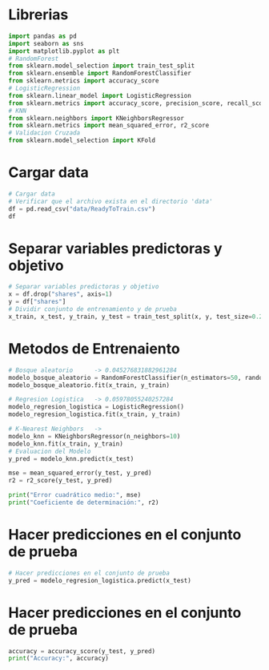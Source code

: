 # Librerias
```python
import pandas as pd
import seaborn as sns
import matplotlib.pyplot as plt
# RandomForest
from sklearn.model_selection import train_test_split
from sklearn.ensemble import RandomForestClassifier
from sklearn.metrics import accuracy_score
# LogisticRegression 
from sklearn.linear_model import LogisticRegression
from sklearn.metrics import accuracy_score, precision_score, recall_score, f1_score
# KNN
from sklearn.neighbors import KNeighborsRegressor
from sklearn.metrics import mean_squared_error, r2_score
# Validacion Cruzada
from sklearn.model_selection import KFold
```

# Cargar data
```python
# Cargar data
# Verificar que el archivo exista en el directorio 'data'
df = pd.read_csv("data/ReadyToTrain.csv")
df
```
# Separar variables predictoras y objetivo
```python
# Separar variables predictoras y objetivo
x = df.drop("shares", axis=1)
y = df["shares"]
# Dividir conjunto de entrenamiento y de prueba
x_train, x_test, y_train, y_test = train_test_split(x, y, test_size=0.2, random_state=42)
```
# Metodos de Entrenaiento
```python
# Bosque aleatorio      -> 0.045276831882961284
modelo_bosque_aleatorio = RandomForestClassifier(n_estimators=50, random_state=42)
modelo_bosque_aleatorio.fit(x_train, y_train)
```
```python
# Regresion Logistica   -> 0.05978055240257284
modelo_regresion_logistica = LogisticRegression()
modelo_regresion_logistica.fit(x_train, y_train)
```
```python
# K-Nearest Neighbors   -> 
modelo_knn = KNeighborsRegressor(n_neighbors=10)
modelo_knn.fit(x_train, y_train)
# Evaluacion del Modelo
y_pred = modelo_knn.predict(x_test)

mse = mean_squared_error(y_test, y_pred)
r2 = r2_score(y_test, y_pred)

print("Error cuadrático medio:", mse)
print("Coeficiente de determinación:", r2)
```

<!-- # Validacion cruzada
```python
k = 5
# Configuración de la validación cruzada KFold
kfold = KFold(n_splits=k, shuffle=True, random_state=42)
# Ejecucion de validacion cruzada
scores = []

for train_index, test_index in kfold.split(x, y):
    x_train, x_test = x.iloc[train_index], x.iloc[test_index]
    y_train, y_test = y.iloc[train_index], y.iloc[test_index]

    modelo_regresion_logistica.fit(x_train, y_train)
    y_pred = modelo_regresion_logistica.predict(x_test)

    accuracy = accuracy_score(y_test, y_pred)
    precision = precision_score(y_test, y_pred)
    recall = recall_score(y_test, y_pred)
    f1 = f1_score(y_test, y_pred)
    print('-------------------------')
    print("Precisión:", accuracy)
    print("Precisión:", precision)
    print("Recuperación:", recall)
    print("Puntuación F1:", f1)
``` -->

# Hacer predicciones en el conjunto de prueba
```python
# Hacer predicciones en el conjunto de prueba
y_pred = modelo_regresion_logistica.predict(x_test)
```
# Hacer predicciones en el conjunto de prueba
```python

accuracy = accuracy_score(y_test, y_pred)
print("Accuracy:", accuracy)
```